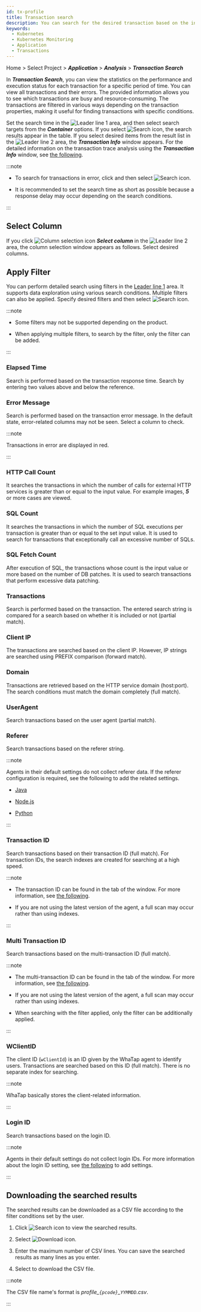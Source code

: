 ```yaml
---
id: tx-profile
title: Transaction search
description: You can search for the desired transaction based on the individual transaction's performance properties.
keywords:
  - Kubernetes
  - Kubernetes Monitoring
  - Application
  - Transactions
---
```


Home > Select Project > **_Application_** > **_Analysis_** > **_Transaction Search_**

In **_Transaction Search_**, you can view the statistics on the performance and execution status for each transaction for a specific period of time. You can view all transactions and their errors. The provided information allows you to see which transactions are busy and resource-consuming. The transactions are filtered in various ways depending on the transaction properties, making it useful for finding transactions with specific conditions.

<ImgLang img='k8s-analysis-tx-profile.png' desc='Transaction Search' />

Set the search time in the ![Leader line 1](/img/number-01.png) area, and then select search targets from the **_Container_** options. If you select ![Search icon](/img/ico-btn-search.png), the search results appear in the table. If you select desired items from the result list in the ![Leader line 2](/img/number-02.png) area, the **_Transaction Info_** window appears. For the detailed information on the transaction trace analysis using the **_Transaction Info_** window, see [the following](../java/trs-profile#transaction-info).

:::note

- To search for transactions in error, click <Cmdname sid="show_only_error" className="uitext" /> and then select ![Search icon](/img/ico-btn-search.png).

- It is recommended to set the search time as short as possible because a response delay may occur depending on the search conditions.

:::

## Select Column

If you click ![Column selection icon](/img/ico-column-set.svg) **_Select column_** in the ![Leader line 2](/img/number-02.png) area, the column selection window appears as follows. Select desired columns.

<ImgLang img='k8s-tx-profile-clm.png' desc='Select column' />

## Apply Filter

You can perform detailed search using filters in the [Leader line 1](/img/number-01.png) area. It supports data exploration using various search conditions. Multiple filters can also be applied. Specify desired filters and then select ![Search icon](/img/ico-btn-search.png).

:::note

- Some filters may not be supported depending on the product.

- When applying multiple filters, to search by the <Cmdname sid="TTL06107" className="uitext" /> filter, only the <Cmdname sid="TTL06111" className="uitext" /> filter can be added.

:::

### Elapsed Time

<ImgLang img='k8s-analysis-tx-profile-el.png' desc='Elapsed time' />

Search is performed based on the transaction response time. Search by entering two values above and below the reference.

### Error Message

<ImgLang img='k8s-analysis-tx-profile-err.png' desc='Error message' />

Search is performed based on the transaction error message. In the default state, error-related columns may not be seen. Select a column to check. 

:::note 

Transactions in error are displayed in red.

:::

### HTTP Call Count

<ImgLang img='k8s-analysis-tx-profile-httpc.png' desc='HTTP call count' />

It searches the transactions in which the number of calls for external HTTP services is greater than or equal to the input value. For example images, **_5_** or more cases are viewed.

### SQL Count

<ImgLang img='k8s-analysis-tx-profile-sqlcount.png' desc='SQL count' />

It searches the transactions in which the number of SQL executions per transaction is greater than or equal to the set input value. It is used to search for transactions that exceptionally call an excessive number of SQLs.

### SQL Fetch Count

<ImgLang img='k8s-analysis-tx-profile-sqlfetchcount.png' desc='SQL fetch count' />

After execution of SQL, the transactions whose count is the input value or more based on the number of DB patches. It is used to search transactions that perform excessive data patching.

### Transactions

<ImgLang img='k8s-analysis-tx-profile-tx.png' desc='URL' />

Search is performed based on the transaction. The entered search string is compared for a search based on whether it is included or not (partial match).

### Client IP

<ImgLang img='k8s-analysis-tx-profile-cl-ip.png' desc='IP' />

The transactions are searched based on the client IP. However, IP strings are searched using PREFIX comparison (forward match).

### Domain

<ImgLang img='k8s-analysis-tx-profile-dm.png' desc='Domain' />

Transactions are retrieved based on the HTTP service domain (host:port). The search conditions must match the domain completely (full match).

### UserAgent

<ImgLang img='k8s-analysis-tx-profile-user-agent.png' desc='User agent' />

Search transactions based on the user agent (partial match). 

### Referer

Search transactions based on the referer string.

:::note

Agents in their default settings do not collect referer data. If the referer configuration is required, see the following to add the related settings.

- [Java](../java/analysis-apm-trs#stat-referer)

- [Node.js](../nodejs/analysis-apm-trs#stat-referer)

- [Python](../python/analysis-apm-trs#stat-referer)

:::

### Transaction ID

<ImgLang img='k8s-analysis-tx-profile-tx-id.png' desc='Transaction ID' />

Search transactions based on their transaction ID (full match). For transaction IDs, the search indexes are created for searching at a high speed.

:::note

- The transaction ID can be found in the <Cmdname sid="TTL06125" className="uitext" /> tab of the <Cmdname sid="TTL06527" className="uitext" /> window. For more information, see [the following](../java/trs-profile#anlaysis-trace-record-summary).

- If you are not using the latest version of the agent, a full scan may occur rather than using indexes.

:::

### Multi Transaction ID

<ImgLang img='k8s-analysis-tx-profile-mtxid.png' desc='Multi transaction ID' />

Search transactions based on the multi-transaction ID (full match).

:::note

- The multi-transaction ID can be found in the <Cmdname sid="TTL06125" className="uitext" /> tab of the <Cmdname sid="TTL06527" className="uitext" /> window. For more information, see [the following](../java/trs-multi-trace#trace-multi-tx).

- If you are not using the latest version of the agent, a full scan may occur rather than using indexes.

- When searching with the <Cmdname sid="TTL06107" className="uitext" /> filter applied, only the <Cmdname sid="TTL06111" className="uitext" /> filter can be additionally applied.

:::

### WClientID

<ImgLang img='k8s-analysis-tx-profile-wcl.png' desc='Client ID' />

The client ID (`wClientId`) is an ID given by the WhaTap agent to identify users. Transactions are searched based on this ID (full match). There is no separate index for searching.

:::note

WhaTap basically stores the client-related information.

:::

### Login ID

Search transactions based on the login ID.

:::note

Agents in their default settings do not collect login IDs. For more information about the login ID setting, see [the following](../java/script-plugin#common-plugin) to add settings.

:::

## Downloading the searched results

The searched results can be downloaded as a CSV file according to the filter conditions set by the user. 

1. Click ![Search icon](/img/ico-btn-search.png) to view the searched results.

2. Select ![Download icon](/img/ic-csv-download-ms.svg).

3. Enter the maximum number of CSV lines. You can save the searched results as many lines as you enter.

4. Select <Cmdname sid="download" className="uitext" /> to download the CSV file.

:::note

The CSV file name's format is *profile\_`{pcode}`\_`YYMMDD`.csv*.

:::
